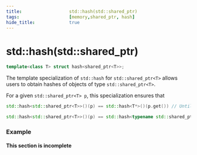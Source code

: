 ```yaml
---
title:                  std::hash(std::shared_ptr)
tags:                   [memory,shared_ptr, hash]
hide_title:             true
---
```


# std::hash(std::shared_ptr)

```cpp title="Since C++11"
template<class T> struct hash<shared_ptr<T>>;
```
The template specialization of `std::hash` for `std::shared_ptr<T>` allows users to obtain hashes of objects of type `std::shared_ptr<T>`.

For a given `std::shared_ptr<T> p`, this specialization ensures that

```cpp
std::hash<std::shared_ptr<T>>()(p) == std::hash<T*>()(p.get()) // Until C++17

std::hash<std::shared_ptr<T>>()(p) == std::hash<typename std::shared_ptr<T>::element_type*>()(p.get()) // Since C++17
```

### Example

#### This section is incomplete